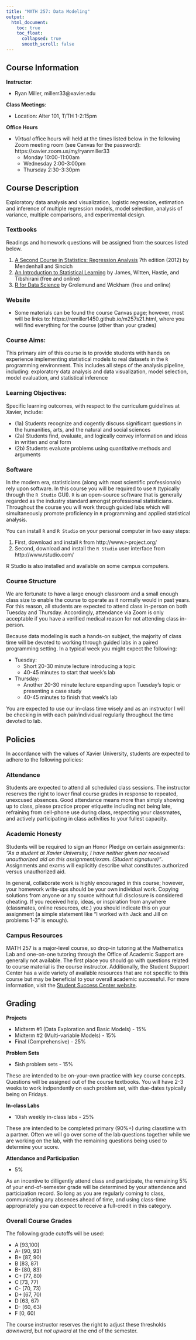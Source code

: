 ```yaml
---
title: "MATH 257: Data Modeling"
output:
  html_document:
    toc: true
    toc_float:
      collapsed: true
      smooth_scroll: false
---
```


## Course Information

**Instructor**:

- Ryan Miller, millerr33\@xavier.edu 

**Class Meetings**: 

- Location: Alter 101, T/TH 1-2:15pm

**Office Hours**

- *Virtual* office hours will held at the times listed below in the following Zoom meeting room (see Canvas for the password): https://xavier.zoom.us/my/ryanmiller33
    - Monday 10:00-11:00am
    - Wednesday 2:00-3:00pm
    - Thursday 2:30-3:30pm

## Course Description

Exploratory data analysis and visualization, logistic regression, estimation and inference of multiple regression models, model selection, analysis of variance, multiple comparisons, and experimental design.

### Textbooks

Readings and homework questions will be assigned from the sources listed below.

1. [A Second Course in Statistics: Regression Analysis](https://www.pearson.com/store/p/second-course-in-statistics-a-regression-analysis/P100000772506/9780321831453?tab=table-of-contents) 7th edition (2012) by Mendenhall and Sincich 
2. [An Introduction to Statistical Learning](https://faculty.marshall.usc.edu/gareth-james/ISL/ISLR%20Seventh%20Printing.pdf) by James, Witten, Hastie, and Tibshirani (free and online)
3. [R for Data Science](https://r4ds.had.co.nz/) by Grolemund and Wickham (free and online) 

### Website

- Some materials can be found the course Canvas page; however, most will be links to: https://remiller1450.github.io/m257s21.html, where you will find everything for the course (other than your grades)

### Course Aims:

This primary aim of this course is to provide students with hands on experience implementing statistical models to real datasets in the `R` programming environment.  This includes all steps of the analysis pipeline, including: exploratory data analysis and data visualization, model selection, model evaluation, and statistical inference 

### Learning Objectives:

Specific learning outcomes, with respect to the curriculum guidelines at Xavier, include:

- (1a) Students recognize and cogently discuss significant questions in the humanities, arts, and
the natural and social sciences
- (2a) Students find, evaluate, and logically convey information and ideas in written and oral
form
- (2b) Students evaluate problems using quantitative methods and arguments

### Software

In the modern era, statisticians (along with most scientific professionals) rely upon software. In this course you will be required to use `R` (typically through the `R Studio` GUI).  `R` is an open-source software that is generally regarded as the industry standard amongst professional statisticians.  Throughout the course you will work through guided labs which will simultaneously promote proficiency in `R` programming and applied statistical analysis.

You can install `R` and `R Studio` on your personal computer in two easy steps:

1.	First, download and install `R` from http://www.r-project.org/
2.	Second, download and install the `R Studio` user interface from http://www.rstudio.com/ 

R Studio is also installed and available on some campus computers.

### Course Structure

We are fortunate to have a large enough classroom and a small enough class size to enable the course to operate as it normally would in past years.  For this reason, all students are expected to attend class in-person on both Tuesday and Thursday.  Accordingly, attendance via Zoom is only acceptable if you have a verified medical reason for not attending class in-person.

Because data modeling is such a hands-on subject, the majority of class time will be devoted to working through guided labs in a paired programming setting.  In a typical week you might expect the following:

- Tuesday:
    - Short 20-30 minute lecture introducing a topic
    - 40-45 minutes to start that week's lab
- Thursday:
    - Another 20-30 minute lecture expanding upon Tuesday's topic or presenting a case study
    - 40-45 minutes to finish that week's lab

You are expected to use our in-class time wisely and as an instructor I will be checking in with each pair/individual regularly throughout the time devoted to lab.

## Policies

In accordance with the values of Xavier University, students are expected to adhere to the following policies:

### Attendance

Students are expected to attend all scheduled class sessions. The instructor reserves the right to lower final course grades in response to repeated, unexcused absences.  Good attendance means more than simply showing up to class, please practice proper etiquette including not being late, refraining from cell-phone use during class, respecting your classmates, and actively participating in class activities to your fullest capacity.

### Academic Honesty

Students will be required to sign an Honor Pledge on certain assignments: *"As a student at Xavier University, I have neither given nor received unauthorized aid on this assignment/exam. (Student signature)"*.  Assignments and exams will explicitly describe what constitutes authorized versus unauthorized aid.

In general, collaborate work is highly encouraged in this course; however, your homework write-ups should be your own individual work.  Copying solutions from anyone or any source without full disclosure is considered cheating.  If you received help, ideas, or inspiration from anywhere (classmates, online resources, etc.) you should indicate this on your assignment (a simple statement like "I worked with Jack and Jill on problems 1-3" is enough).

### Campus Resources

MATH 257 is a major-level course, so drop-in tutoring at the Mathematics Lab and one-on-one tutoring through the Office of Academic Support are generally not available.  The first place you should go with questions related to course material is the course instructor.  Additionally, the Student Support Center has a wide variety of available resources that are not specific to this course but may be beneficial to your overall academic successful.  For more information, visit the [Student Success Center website](https://www.xavier.edu/success/success-coaching/index).


## Grading

**Projects**

- Midterm #1 (Data Exploration and Basic Models) - 15%
- Midterm #2 (Multi-variable Models) - 15%
- Final (Comprehensive) - 25%

**Problem Sets**

- 5ish problem sets - 15%

These are intended to be on-your-own practice with key course concepts. Questions will be assigned out of the course textbooks. You will have 2-3 weeks to work indpendently on each problem set, with due-dates typically being on Fridays.

**In-class Labs**

- 10ish weekly in-class labs - 25%

These are intended to be completed primary (90%+) during classtime with a partner.  Often we will go over some of the lab questions together while we are working on the lab, with the remaining questions being used to determine your score.

**Attendance and Participation**

- 5%

As an incentive to dilligently attend class and participate, the remaining 5% of your end-of-semester grade will be determined by your attendence and participation record. So long as you are regularly coming to class, communicating any absences ahead of time, and using class-time appropriately you can expect to receive a full-credit in this category.


### Overall Course Grades

The following grade cutoffs will be used:

- A [93,100]
- A- [90, 93)
- B+ [87, 90)
- B [83, 87)
- B- [80, 83)
- C+ [77, 80)
- C [73, 77)
- C- [70, 73)
- D+ [67, 70)
- D [63, 67)
- D- [60, 63)
- F [0, 60)

The course instructor reserves the right to adjust these thresholds *downward*, but *not upward* at the end of the semester.  
